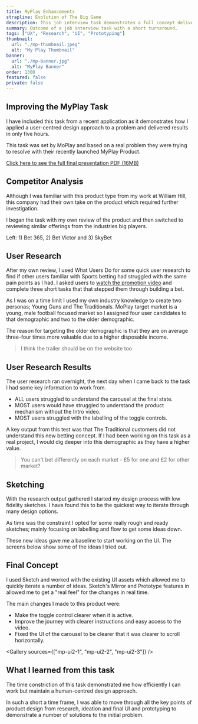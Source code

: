 ```yaml
---
title: MyPlay Enhancements
strapline: Evolution of The Big Game
description: This job interview task demonstrates a full concept delivery in a short turnaround.
summary: Outcome of a job interview task with a short turnaround.
tags: ["UX", "Research", "UI", "Prototyping"]
thumbnail:
  url: "./mp-thumbnail.jpeg"
  alt: "My Play Thumbnail"
banner:
  url: "./mp-banner.jpg"
  alt: "MyPlay Banner"
order: 1300
featured: false
private: false
---
```


## Improving the MyPlay Task

I have included this task from a recent application as it demonstrates how I applied a user-centred design approach to a problem and delivered results in only five hours.

This task was set by MoPlay and based on a real problem they were trying to resolve with their recently launched MyPlay Product.

[Click here to see the full final presentation PDF (16MB)](https://drive.google.com/file/d/1RQXLVXezKztIn_m3QVOvwm87CxSqeh4m/view)

<ImageText sectionColour="section-white" image="mp-screenshots" altText="Screenshots of other betting apps">

## Competitor Analysis

Although I was familiar with this product type from my work at William Hill, this company had their own take on the product which required further investigation.

I began the task with my own review of the product and then switched to reviewing similar offerings from the industries big players.

Left: 1) Bet 365, 2) Bet Victor and 3) SkyBet

</ImageText>

## User Research

After my own review, I used What Users Do for some quick user research to find if other users familiar with Sports betting had struggled with the same pain points as I had. I asked users to [watch the promotion video](https://www.youtube.com/watch?v=57ZT4OkJVtc) and complete three short tasks that that stepped them through building a bet.

As I was on a time limit I used my own industry knowledge to create two personas; Young Guns and The Traditionals. MoPlay target market is a young, male football focused market so I assigned four user candidates to that demographic and two to the older demographic.

The reason for targeting the older demographic is that they are on average three-four times more valuable due to a higher disposable income.

<Blockquote caption="User Research Feedback">
  I think the trailer should be on the website too
</Blockquote>

## User Research Results

The user research ran overnight, the next day when I came back to the task I had some key information to work from.

- ALL users struggled to understand the carousel at the final state.
- MOST users would have struggled to understand the product mechanism without the Intro video.
- MOST users struggled with the labelling of the toggle controls.

A key output from this test was that The Traditional customers did not understand this new betting concept. If I had been working on this task as a real project, I would dig deeper into this demographic as they have a higher value.

<Blockquote caption="A confused Traditional users">
  You can't bet differently on each market - £5 for one and £2 for other market?
</Blockquote>

<ImageText image="mp-sketches" altText="Concept Sketches">

## Sketching

With the research output gathered I started my design process with low fidelity sketches. I have found this to be the quickest way to iterate through many design options.

As time was the constraint I opted for some really rough and ready sketches; mainly focusing on labelling and flow to get some ideas down.

These new ideas gave me a baseline to start working on the UI. The screens below show some of the ideas I tried out.

</ImageText>

## Final Concept

I used Sketch and worked with the existing UI assets which allowed me to quickly iterate a number of ideas. Sketch's Mirror and Prototype features in allowed me to get a "real feel" for the changes in real time.

The main changes I made to this product were:

- Make the toggle control clearer when it is active.
- Improve the journey with clearer instructions and easy access to the video.
- Fixed the UI of the carousel to be clearer that it was clearer to scroll horizontally.

<Gallery sources={["mp-ui2-1", "mp-ui2-2", "mp-ui2-3"]} />

## What I learned from this task

The time constriction of this task demonstrated me how efficiently I can work but maintain a human-centred design approach.

In such a short a time frame, I was able to move through all the key points of product design from research, ideation and final UI and prototyping to demonstrate a number of solutions to the initial problem.

